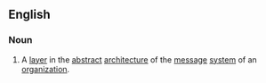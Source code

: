 ==English==

===Noun===
{{wikipedia}}
{{en-noun}}

# {{lb|en|computing}} A [[layer]] in the [[abstract]] [[architecture]] of the [[message]] [[system]] of an [[organization]].
#: {{syn|en|q1=abbreviation|ESB}}